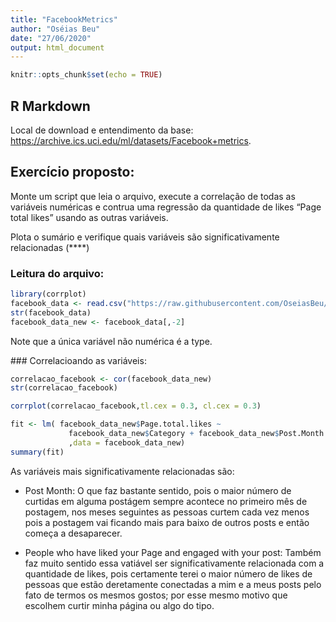 ```yaml
---
title: "FacebookMetrics"
author: "Oséias Beu"
date: "27/06/2020"
output: html_document
---
```


```r
knitr::opts_chunk$set(echo = TRUE)
```

## R Markdown

Local de download e entendimento da base: <https://archive.ics.uci.edu/ml/datasets/Facebook+metrics>.


## Exercício proposto:

Monte um script que leia o arquivo, execute a correlação de todas as variáveis numéricas e contrua uma regressão da quantidade de likes "Page total likes" usando as outras variáveis.

Plota o sumário e verifique quais variáveis são significativamente relacionadas (****)



### Leitura do arquivo: 

```r
library(corrplot)
facebook_data <- read.csv("https://raw.githubusercontent.com/OseiasBeu/Data-Science/master/DataSets/Facebook_metrics/dataset_Facebook.csv", sep=";")
str(facebook_data)
facebook_data_new <- facebook_data[,-2]
```
 Note que a única variável não numérica é a type.
 
 ### Correlacioando as variáveis:

```r
correlacao_facebook <- cor(facebook_data_new)
str(correlacao_facebook)
```


```r
corrplot(correlacao_facebook,tl.cex = 0.3, cl.cex = 0.3)
```


```r
fit <- lm( facebook_data_new$Page.total.likes ~ 
             facebook_data_new$Category + facebook_data_new$Post.Month + facebook_data_new$Post.Weekday + facebook_data_new$Post.Hour + facebook_data_new$Paid + facebook_data_new$Lifetime.Post.Total.Reach + facebook_data_new$Lifetime.Post.Total.Impressions + facebook_data_new$Lifetime.Engaged.Users + facebook_data_new$Lifetime.Post.Consumers + facebook_data_new$Lifetime.Post.Consumptions + facebook_data_new$Lifetime.Post.Impressions.by.people.who.have.liked.your.Page + facebook_data_new$Lifetime.Post.reach.by.people.who.like.your.Page + facebook_data_new$Lifetime.People.who.have.liked.your.Page.and.engaged.with.your.post + facebook_data_new$comment + facebook_data_new$like + facebook_data_new$share + facebook_data_new$Total.Interactions
             ,data = facebook_data_new)
summary(fit)
```

As variáveis mais significativamente relacionadas são:

* Post Month:
O que faz bastante sentido, pois o maior número de curtidas em alguma postágem sempre acontece no primeiro mês de postagem, nos meses seguintes as pessoas curtem cada vez menos pois a postagem vai ficando mais para baixo de outros posts e então começa a desaparecer.

* People who have liked your Page and engaged with your post:
Também faz muito sentido essa vatiável ser significativamente relacionada com a quantidade de likes, pois certamente terei o maior número de likes de pessoas que estão deretamente conectadas a mim e a meus posts pelo fato de termos os mesmos gostos; por esse mesmo motivo que escolhem curtir minha página ou algo do tipo.

